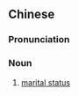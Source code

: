 {{also|婚姻状况}}
==Chinese==
{{zh-forms|s=婚姻状况|type=22}}

===Pronunciation===
{{zh-pron
|m=hūnyīn zhuàngkuàng
|c=fan1 jan1 zong6 fong3
|cat=n
}}

===Noun===
{{zh-noun}}

# [[marital status]]